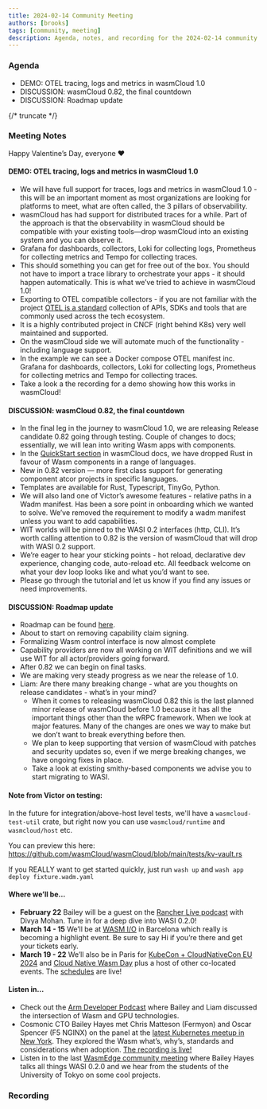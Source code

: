 ```yaml
---
title: 2024-02-14 Community Meeting
authors: [brooks]
tags: [community, meeting]
description: Agenda, notes, and recording for the 2024-02-14 community meeting
---
```



### Agenda

- DEMO: OTEL tracing, logs and metrics in wasmCloud 1.0
- DISCUSSION: wasmCloud 0.82, the final countdown
- DISCUSSION: Roadmap update

{/* truncate */}

### Meeting Notes
Happy Valentine’s Day, everyone ❤️

#### DEMO: OTEL tracing, logs and metrics in wasmCloud 1.0

- We will have full support for traces, logs and metrics in wasmCloud 1.0 - this will be an important moment as most organizations are looking for platforms to meet, what are often called, the 3 pillars of observability.
- wasmCloud has had support for distributed traces for a while. Part of the approach is that the observability in wasmCloud should be compatible with your existing tools—drop wasmCloud into an existing system and you can observe it.
- Grafana for dashboards, collectors, Loki for collecting logs, Prometheus for collecting metrics and Tempo for collecting traces.
- This should something you can get for free out of the box. You should not have to import a trace library to orchestrate your apps - it should happen automatically. This is what we’ve tried to achieve in wasmCloud 1.0!
- Exporting to OTEL compatible collectors - if you are not familiar with the project [OTEL is a standard](https://opentelemetry.io/) collection of APIs, SDKs and tools that are commonly used across the tech ecosystem.
- It is a highly contributed project in CNCF (right behind K8s) very well maintained and supported.
- On the wasmCloud side we will automate much of the functionality - including language support.
- In the example we can see a Docker compose OTEL manifest inc. Grafana for dashboards, collectors, Loki for collecting logs, Prometheus for collecting metrics and Tempo for collecting traces.
- Take a look a the recording for a demo showing how this works in wasmCloud!

#### DISCUSSION: wasmCloud 0.82, the final countdown

- In the final leg in the journey to wasmCloud 1.0, we are releasing Release candidate 0.82 going through testing. Couple of changes to docs; essentially, we will lean into writing Wasm apps with components.
- In the [QuickStart section](https://wasmcloud.com/docs/tour/hello-world) in wasmCloud docs, we have dropped Rust in favour of Wasm components in a range of languages.
- New in 0.82 version — more first class support for generating component atcor projects in specific languages.
- Templates are available for Rust, Typescript, TinyGo, Python.
- We will also land one of Victor’s awesome features - relative paths in a Wadm manifest. Has been a sore point in onboarding which we wanted to solve. We’ve removed the requirement to modify a wadm manifest unless you want to add capabilities.
- WIT worlds will be pinned to the WASI 0.2 interfaces (http, CLI). It’s worth calling attention to 0.82 is the version of wasmCloud that will drop with WASI 0.2 support.
- We’re eager to hear your sticking points - hot reload, declarative dev experience, changing code, auto-reload etc. All feedback welcome on what your dev loop looks like and what you’d want to see.
- Please go through the tutorial and let us know if you find any issues or need improvements.

#### DISCUSSION: Roadmap update

- Roadmap can be found [here](https://github.com/orgs/wasmCloud/projects/7/views/8).
- About to start on removing capability claim signing.
- Formalizing Wasm control interface is now almost complete
- Capability providers are now all working on WIT definitions and we will use WIT for all actor/providers going forward.
- After 0.82 we can begin on final tasks.
- We are making very steady progress as we near the release of 1.0.
- Liam: Are there many breaking change - what are you thoughts on release candidates - what’s in your mind?
    - When it comes to releasing wasmCloud 0.82 this is the last planned minor release of wasmCloud before 1.0 because it has all the important things other than the wRPC framework. When we look at major features. Many of the changes are ones we way to make but we don’t want to break everything before then.
    - We plan to keep supporting that version of wasmCloud with patches and security updates so, even if we merge breaking changes, we have ongoing fixes in place.
    - Take a look at existing smithy-based components we advise you to start migrating to WASI.

#### Note from Victor on testing:

In the future for integration/above-host level tests, we'll have a `wasmcloud-test-util` crate, but right now you can use `wasmcloud/runtime` and `wasmcloud/host` etc.

You can preview this here: https://github.com/wasmCloud/wasmCloud/blob/main/tests/kv-vault.rs

If you REALLY want to get started quickly, just run `wash up` and `wash app deploy fixture.wadm.yaml`

#### Where we’ll be…

- **February 22** Bailey will be a guest on the [Rancher Live podcast](https://www.youtube.com/watch?v=SPdzvL59tIA) with Divya Mohan. Tune in for a deep dive into WASI 0.2.0!
- **March 14 - 15** We’ll be at [WASM I/O](https://2024.wasmio.tech/) in Barcelona which really is becoming a highlight event. Be sure to say Hi if you’re there and get your tickets early.
- **March 19 - 22** We’ll also be in Paris for [KubeCon + CloudNativeCon EU 2024](https://events.linuxfoundation.org/kubecon-cloudnativecon-europe/) and [Cloud Native Wasm Day](https://events.linuxfoundation.org/kubecon-cloudnativecon-europe/co-located-events/cloud-native-wasm-day/) plus a host of other co-located events. The [schedules](https://events.linuxfoundation.org/kubecon-cloudnativecon-europe/program/schedule/) are live!

#### Listen in…

- Check out the [Arm Developer Podcast](https://www.youtube.com/watch?v=iDTHXGuqXAI) where Bailey and Liam discussed the intersection of Wasm and GPU technologies.
- Cosmonic CTO Bailey Hayes met Chris Matteson (Fermyon) and Oscar Spencer (F5 NGINX) on the panel at the [latest Kubernetes meetup in New York](https://www.meetup.com/new-york-kubernetes-meetup/events/297886914/). They explored the Wasm what’s, why’s, standards and considerations when adoption. [The recording is live!](https://youtu.be/ThcQNR-aVvI)
- Listen in to the last [WasmEdge community meeting](https://youtu.be/ttiE7g2Ojuk) where Bailey Hayes talks all things WASI 0.2.0 and we hear from the students of the University of Tokyo on some cool projects.

### Recording

<YouTube url="https://www.youtube.com/watch?v=A7VlqVGV9jE" />
